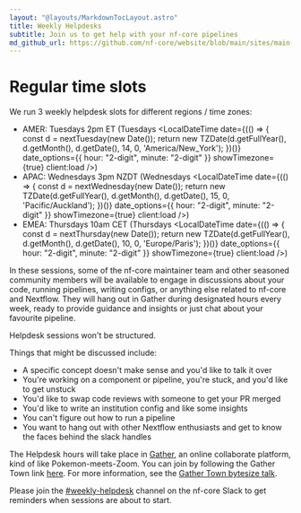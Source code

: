```yaml
---
layout: "@layouts/MarkdownTocLayout.astro"
title: Weekly Helpdesks
subtitle: Join us to get help with your nf-core pipelines
md_github_url: https://github.com/nf-core/website/blob/main/sites/main-site/src/pages/weekly_helpdesk.mdx
---
```



# Regular time slots

We run 3 weekly helpdesk slots for different regions / time zones:

- AMER: Tuesdays 2pm ET (Tuesdays <LocalDateTime date={(() => { const d = nextTuesday(new Date()); return new TZDate(d.getFullYear(), d.getMonth(), d.getDate(), 14, 0, 'America/New_York'); })()} date_options={{ hour: "2-digit", minute: "2-digit" }} showTimezone={true} client:load />)
- APAC: Wednesdays 3pm NZDT (Wednesdays <LocalDateTime date={(() => { const d = nextWednesday(new Date()); return new TZDate(d.getFullYear(), d.getMonth(), d.getDate(), 15, 0, 'Pacific/Auckland'); })()} date_options={{ hour: "2-digit", minute: "2-digit" }} showTimezone={true} client:load />)
- EMEA: Thursdays 10am CET (Thursdays <LocalDateTime date={(() => { const d = nextThursday(new Date()); return new TZDate(d.getFullYear(), d.getMonth(), d.getDate(), 10, 0, 'Europe/Paris'); })()} date_options={{ hour: "2-digit", minute: "2-digit" }} showTimezone={true} client:load />)

In these sessions, some of the nf-core maintainer team and other seasoned community members
will be available to engage in discussions about your code, running pipelines,
writing configs, or anything else related to nf-core and Nextflow.
They will hang out in Gather during designated hours every week,
ready to provide guidance and insights or just chat about your favourite pipeline.

Helpdesk sessions won't be structured.

Things that might be discussed include:

- A specific concept doesn't make sense and you'd like to talk it over
- You're working on a component or pipeline, you're stuck, and you'd like to get unstuck
- You'd like to swap code reviews with someone to get your PR merged
- You'd like to write an institution config and like some insights
- You can't figure out how to run a pipeline
- You want to hang out with other Nextflow enthusiasts and get to know the faces behind the slack handles

The Helpdesk hours will take place in [Gather](https://gather.town/),
an online collaborate platform, kind of like Pokemon-meets-Zoom.
You can join by following the Gather Town link [here](https://nf-co.re/join#gather-town).
For more information, see the [Gather Town bytesize talk](/events/2022/bytesize-37-gathertown).

Please join the [#weekly-helpdesk](https://nfcore.slack.com/channels/weekly-helpdesk) channel on the nf-core Slack to get reminders when sessions are about to start.
